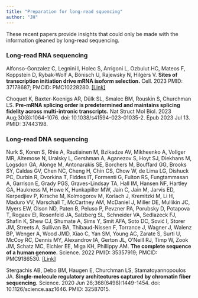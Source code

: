 ```yaml
---
title: "Preparation for long-read squencing"
author: "JH"
---
```


These recent papers provide insights that could only be made with the information gleaned by long-read sequencing.

### Long-read RNA sequencing

Alfonso-Gonzalez C, Legnini I, Holec S, Arrigoni L, Ozbulut HC, Mateos F, Koppstein D, Rybak-Wolf A, Bönisch U, Rajewsky N, Hilgers V. **Sites of transcription initiation drive mRNA isoform selection.** Cell. 2023 PMID: 37178687; PMCID: PMC10228280. [[Link]](https://www.ncbi.nlm.nih.gov/pmc/articles/PMC10228280/)

Choquet K, Baxter-Koenigs AR, Dülk SL, Smalec BM, Rouskin S, Churchman LS. **Pre-mRNA splicing order is predetermined and maintains splicing fidelity across multi-intronic transcripts.** Nat Struct Mol Biol. 2023 Aug;30(8):1064-1076. doi: 10.1038/s41594-023-01035-2. Epub 2023 Jul 13. PMID: 37443198.

### Long-read DNA sequencing

Nurk S, Koren S, Rhie A, Rautiainen M, Bzikadze AV, Mikheenko A, Vollger MR, Altemose N, Uralsky L, Gershman A, Aganezov S, Hoyt SJ, Diekhans M, Logsdon GA, Alonge M, Antonarakis SE, Borchers M, Bouffard GG, Brooks SY, Caldas GV, Chen NC, Cheng H, Chin CS, Chow W, de Lima LG, Dishuck PC, Durbin R, Dvorkina T, Fiddes IT, Formenti G, Fulton RS, Fungtammasan A, Garrison E, Grady PGS, Graves-Lindsay TA, Hall IM, Hansen NF, Hartley GA, Haukness M, Howe K, Hunkapiller MW, Jain C, Jain M, Jarvis ED, Kerpedjiev P, Kirsche M, Kolmogorov M, Korlach J, Kremitzki M, Li H, Maduro VV, Marschall T, McCartney AM, McDaniel J, Miller DE, Mullikin JC, Myers EW, Olson ND, Paten B, Peluso P, Pevzner PA, Porubsky D, Potapova T, Rogaev EI, Rosenfeld JA, Salzberg SL, Schneider VA, Sedlazeck FJ, Shafin K, Shew CJ, Shumate A, Sims Y, Smit AFA, Soto DC, Sović I, Storer JM, Streets A, Sullivan BA, Thibaud-Nissen F, Torrance J, Wagner J, Walenz BP, Wenger A, Wood JMD, Xiao C, Yan SM, Young AC, Zarate S, Surti U, McCoy RC, Dennis MY, Alexandrov IA, Gerton JL, O'Neill RJ, Timp W, Zook JM, Schatz MC, Eichler EE, Miga KH, Phillippy AM. **The complete sequence of a human genome.** Science. 2022  PMID: 35357919; PMCID: PMC9186530. [[Link]](https://pubmed.ncbi.nlm.nih.gov/35357919/)

Stergachis AB, Debo BM, Haugen E, Churchman LS, Stamatoyannopoulos JA. **Single-molecule regulatory architectures captured by chromatin fiber sequencing.** Science. 2020 Jun 26;368(6498):1449-1454. doi: 10.1126/science.aaz1646. PMID: 32587015.